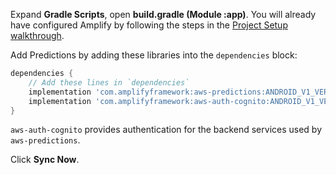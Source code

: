 Expand **Gradle Scripts**, open **build.gradle (Module :app)**. You will already have configured Amplify by following the steps in the [Project Setup walkthrough](/[platform]/prev/start/project-setup/create-application/).

Add Predictions by adding these libraries into the `dependencies` block:

```groovy
dependencies {
    // Add these lines in `dependencies`
    implementation 'com.amplifyframework:aws-predictions:ANDROID_V1_VERSION'
    implementation 'com.amplifyframework:aws-auth-cognito:ANDROID_V1_VERSION'
}
```

`aws-auth-cognito` provides authentication for the backend services used by `aws-predictions`.

Click **Sync Now**.
